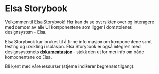 
<Meta title="Introduction" />

<style>{`
  .sbdocs-content {
    max-width: 600px;
    text-align: center;
  }
`}</style>

# Elsa Storybook

Velkommen til Elsa Storybook! Her kan du se oversikten over og interagere med demoer av alle UI komponentene som ligger i domstolenes designsystem - Elsa.

Elsa Storybook kan brukes til å finne informasjon om komponentene samt testing og utvikling i isolasjon.
Elsa Storybook er også integrert med designsystemets [**dokumentasjon**](https://design.domstol.no/) - sjekk den ut for mer info om både komponentene og Elsa.

Bli kjent med våre ressurser (stjerne indikerer begrenset tilgang):

<StorybookLinkRow>
  <StorybookLink
    text="dds-components"
    href="https://www.npmjs.com/package/@norges-domstoler/dds-components"
    linkType="npm"
  />
  <StorybookLink
    text="dds-design-tokens"
    href="https://www.npmjs.com/package/@norges-domstoler/dds-design-tokens"
    linkType="npm"
  />
  <StorybookLink
    text="Dokumentasjon"
    href="https://design.domstol.no/"
    linkType="zeroheight"
  />
  <StorybookLink
    text="Github *"
    href="https://github.com/domstolene/designsystem"
    linkType="github"
  />
  <StorybookLink
    text="Figma *"
    href="https://www.figma.com/files/project/17499991/Designsystem?fuid=902545492424722130"
    linkType="figma"
  />
  <StorybookLink
    text="Slack *"
    href="https://app.slack.com/client/T0L26CARG/C01HNLSPTT9"
    linkType="slack"
  />
</StorybookLinkRow>
